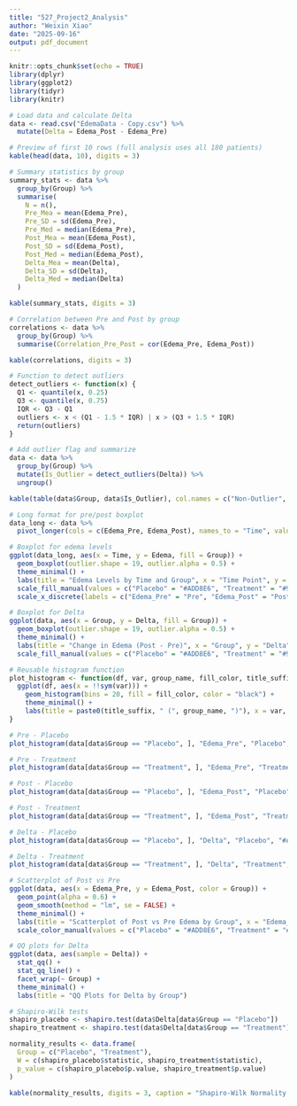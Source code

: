 ```yaml
---
title: "527_Project2_Analysis"
author: "Weixin Xiao"
date: "2025-09-16"
output: pdf_document
---
```


```r
knitr::opts_chunk$set(echo = TRUE)
library(dplyr)
library(ggplot2)
library(tidyr)
library(knitr)
```

```r
# Load data and calculate Delta
data <- read.csv("EdemaData - Copy.csv") %>%
  mutate(Delta = Edema_Post - Edema_Pre)

# Preview of first 10 rows (full analysis uses all 180 patients)
kable(head(data, 10), digits = 3)
```

```r
# Summary statistics by group
summary_stats <- data %>%
  group_by(Group) %>%
  summarise(
    N = n(),
    Pre_Mea = mean(Edema_Pre),
    Pre_SD = sd(Edema_Pre),
    Pre_Med = median(Edema_Pre),
    Post_Mea = mean(Edema_Post),
    Post_SD = sd(Edema_Post),
    Post_Med = median(Edema_Post),
    Delta_Mea = mean(Delta),
    Delta_SD = sd(Delta),
    Delta_Med = median(Delta)
  )

kable(summary_stats, digits = 3)
```

```r
# Correlation between Pre and Post by group
correlations <- data %>%
  group_by(Group) %>%
  summarise(Correlation_Pre_Post = cor(Edema_Pre, Edema_Post))

kable(correlations, digits = 3)
```

```r
# Function to detect outliers
detect_outliers <- function(x) {
  Q1 <- quantile(x, 0.25)
  Q3 <- quantile(x, 0.75)
  IQR <- Q3 - Q1
  outliers <- x < (Q1 - 1.5 * IQR) | x > (Q3 + 1.5 * IQR)
  return(outliers)
}

# Add outlier flag and summarize
data <- data %>%
  group_by(Group) %>%
  mutate(Is_Outlier = detect_outliers(Delta)) %>%
  ungroup()

kable(table(data$Group, data$Is_Outlier), col.names = c("Non-Outlier", "Outlier"))
```

```r
# Long format for pre/post boxplot
data_long <- data %>%
  pivot_longer(cols = c(Edema_Pre, Edema_Post), names_to = "Time", values_to = "Edema")

# Boxplot for edema levels
ggplot(data_long, aes(x = Time, y = Edema, fill = Group)) +
  geom_boxplot(outlier.shape = 19, outlier.alpha = 0.5) +
  theme_minimal() +
  labs(title = "Edema Levels by Time and Group", x = "Time Point", y = "Edema Level") +
  scale_fill_manual(values = c("Placebo" = "#ADD8E6", "Treatment" = "#90EE90")) +
  scale_x_discrete(labels = c("Edema_Pre" = "Pre", "Edema_Post" = "Post"))

# Boxplot for Delta
ggplot(data, aes(x = Group, y = Delta, fill = Group)) +
  geom_boxplot(outlier.shape = 19, outlier.alpha = 0.5) +
  theme_minimal() +
  labs(title = "Change in Edema (Post - Pre)", x = "Group", y = "Delta") +
  scale_fill_manual(values = c("Placebo" = "#ADD8E6", "Treatment" = "#90EE90"))
```

```r
# Reusable histogram function
plot_histogram <- function(df, var, group_name, fill_color, title_suffix) {
  ggplot(df, aes(x = !!sym(var))) +
    geom_histogram(bins = 20, fill = fill_color, color = "black") +
    theme_minimal() +
    labs(title = paste0(title_suffix, " (", group_name, ")"), x = var, y = "Count")
}
```

```r
# Pre - Placebo
plot_histogram(data[data$Group == "Placebo", ], "Edema_Pre", "Placebo", "#ADD8E6", "Pre-Treatment Edema")

# Pre - Treatment
plot_histogram(data[data$Group == "Treatment", ], "Edema_Pre", "Treatment", "#90EE90", "Pre-Treatment Edema")

# Post - Placebo
plot_histogram(data[data$Group == "Placebo", ], "Edema_Post", "Placebo", "#ADD8E6", "Post-Treatment Edema")

# Post - Treatment
plot_histogram(data[data$Group == "Treatment", ], "Edema_Post", "Treatment", "#90EE90", "Post-Treatment Edema")

# Delta - Placebo
plot_histogram(data[data$Group == "Placebo", ], "Delta", "Placebo", "#ADD8E6", "Delta")

# Delta - Treatment
plot_histogram(data[data$Group == "Treatment", ], "Delta", "Treatment", "#90EE90", "Delta")
```

```r
# Scatterplot of Post vs Pre
ggplot(data, aes(x = Edema_Pre, y = Edema_Post, color = Group)) +
  geom_point(alpha = 0.6) +
  geom_smooth(method = "lm", se = FALSE) +
  theme_minimal() +
  labs(title = "Scatterplot of Post vs Pre Edema by Group", x = "Edema_Pre", y = "Edema_Post") +
  scale_color_manual(values = c("Placebo" = "#ADD8E6", "Treatment" = "#90EE90"))
```

```r
# QQ plots for Delta
ggplot(data, aes(sample = Delta)) +
  stat_qq() +
  stat_qq_line() +
  facet_wrap(~ Group) +
  theme_minimal() +
  labs(title = "QQ Plots for Delta by Group")

# Shapiro-Wilk tests
shapiro_placebo <- shapiro.test(data$Delta[data$Group == "Placebo"])
shapiro_treatment <- shapiro.test(data$Delta[data$Group == "Treatment"])

normality_results <- data.frame(
  Group = c("Placebo", "Treatment"),
  W = c(shapiro_placebo$statistic, shapiro_treatment$statistic),
  p_value = c(shapiro_placebo$p.value, shapiro_treatment$p.value)
)

kable(normality_results, digits = 3, caption = "Shapiro-Wilk Normality Tests for Delta")
```

